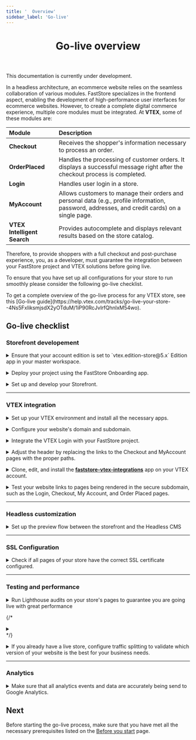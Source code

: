 ```yaml
---
title: '  Overview'
sidebar_label: 'Go-live'
---
```



<header>

# Go-live overview

</header>

<Callout type="warning" emoji="⚠️">
This documentation is currently under development.
</Callout>

In a headless architecture, an ecommerce website relies on the seamless collaboration of various modules. FastStore specializes in the frontend aspect, enabling the development of high-performance user interfaces for ecommerce websites. However, to create a complete digital commerce experience, multiple core modules must be integrated. At **VTEX**, some of these modules are:

| Module                      | Description                                                                                                                             |
| :-------------------------- | :-------------------------------------------------------------------------------------------------------------------------------------- |
| **Checkout**                | Receives the shopper's information necessary to process an order.                                                                       |
| **OrderPlaced**             | Handles the processing of customer orders. It displays a successful message right after the checkout process is completed.                                                            |
| **Login**                   | Handles user login in a store.                                                                                                          |
| **MyAccount**               | Allows customers to manage their orders and personal data (e.g., profile information, password, addresses, and credit cards) on a single page. |
| **VTEX Intelligent Search** | Provides autocomplete and displays relevant results based on the store catalog.                                                                 |

Therefore, to provide shoppers with a full checkout and post-purchase experience, you, as a developer, must guarantee the integration between your FastStore project and VTEX solutions before going live.

To ensure that you have set up all configurations for your store to run smoothly please consider the following go-live checklist.

<Callout type="info" emoji="ℹ️">
  To get a complete overview of the go-live process for any VTEX store, see this [Go-live guide](https://help.vtex.com/tracks/go-live-your-store--4Ns5FxIiksmjsdX2yOTduM/1iP90RcJvlrfQhnlxM54wo).
</Callout>

## Go-live checklist

### Storefront developement


<b><CheckboxField label="Checking the account edition" id="checkboxfield-default" /></b> 

<details>
<summary>Ensure that your account edition is set to `vtex.edition-store@5.x` Edition app in your master workspace.</summary>

| Management              | Reference                                                                                                                                                                       |
| :---------------------- | :------------------------------------------------------------------------------------------------------------------------------------------------------------------------------ |
| Agency and VTEX Support |  If your account uses a different Edition App version, [open a support ticket](https://help.vtex.com/en/support) requesting the installation of the vtex.edition-store@5.x.  |
</details>




<b><CheckboxField label="Deploying with FastStore Onboarding" id="checkboxfield-default" /></b> 

<details>
<summary>Deploy your project using the FastStore Onboarding app.</summary>

| Management | Reference                                                 |
| :--------- | :-------------------------------------------------------- |
| Agency     | [FastStore Onboarding](/docs/getting-started/onboarding)  |
</details>



<b><CheckboxField label="Setting up the project" id="checkboxfield-default" /></b>       

<details>
<summary>Set up and develop your Storefront.</summary>
| Management | Reference                                                          |
| :--------- | :----------------------------------------------------------------- |
| Agency     | [Setting up the project](/docs/getting-started/settingup-project)  |
</details>

---

### VTEX integration

<b><CheckboxField label="Setting up a VTEX account" id="checkboxfield-default" /></b>       

<details>
<summary>Set up your VTEX environment and install all the necessary apps.</summary>
| Management | Reference                                                          |
| :--------- | :----------------------------------------------------------------- |
| Agency     | [Setting up a VTEX account for FastStore](/docs/go-live/1-setting-up-vtex-account-for-faststore)  |
</details>


<b><CheckboxField label="Configuring external DNS for a custom domain" id="checkboxfield-default" /></b>       

<details>
<summary>Configure your website's domain and subdomain.</summary>
| Management | Reference                                                          |
| :--------- | :----------------------------------------------------------------- |
| Agency and VTEX Support    | [Configuring external DNS for a custom domain](/docs/go-live/2-configuring-external-dns)  |
</details>


<b><CheckboxField label="Integrating the VTEX Login" id="checkboxfield-default" /></b>       

<details>
<summary>Integrate the VTEX Login with your FastStore project.</summary>
| Management | Reference                                                          |
| :--------- | :----------------------------------------------------------------- |
| Agency and VTEX Support    | [Integrating the VTEX Login](/docs/go-live/3-integrating-the-the-vtex-login)  |
</details>


<b><CheckboxField label="Integrating the VTEX Checkout" id="checkboxfield-default" /></b>       

<details>
<summary>Adjust the header by replacing the links to the Checkout and MyAccount pages with the proper paths.</summary>
| Management | Reference                                                          |
| :--------- | :----------------------------------------------------------------- |
| Agency and VTEX Support    | [Integrating the VTEX Checkout](/docs/go-live/4-integrating-the-vtex-checkout)  |
</details>


<b><CheckboxField label="Integrating the VTEX Order Placed and My Account" id="checkboxfield-default" /></b>       

<details>
<summary>Clone, edit, and install the <b><a href="https://github.com/vtex/faststore-vtex-integrations/">faststore-vtex-integrations</a></b> app on your VTEX account.</summary>
| Management | Reference                                                          |
| :--------- | :----------------------------------------------------------------- |
| Agency and VTEX Support    | [Integrating the VTEX Order Placed and My Account](/docs/go-live/5-integrating-the-vtex-order-placed-and-my-account)  |
</details>


<b><CheckboxField label="Checking the pages in the secure domain" id="checkboxfield-default" /></b>       

<details>
<summary>Test your website links to pages being rendered in the secure subdomain, such as the Login, Checkout, My Account, and Order Placed pages.</summary>
**Management**: Agency
</details>

---

### Headless customization

<b><CheckboxField label="Integrating the storefront with VTEX Headless CMS" id="checkboxfield-default" /></b>       

<details>
<summary>Set up the preview flow between the storefront and the Headless CMS</summary>
| Management | Reference  -  |
| :--------- | :------------ |
| Agency     | [VTEX Headless CMS]()  |
</details>

---

### SSL Configuration

<b><CheckboxField label="Checking the pages SSL certificate" id="checkboxfield-default" /></b>       

<details>
<summary>Check if all pages of your store have the correct SSL certificate configured.</summary>
**Management:** Agency
</details>

---

### Testing and performance

<b><CheckboxField label="Performing Lighthouse audits" id="checkboxfield-default" /></b>       

<details>
<summary>Run Lighthouse audits on your store's pages to guarantee you are going live with great performance</summary>
**Management:** Agency
| :--------- | :------------ |
| Agency     | Coming soon!  |

- Run Lighthouse audits on your store's Home Page, Product Listing Page (PLP), Product Details Page (PDP), and custom pages.
- All pages must have Lighthouse Score equal or more than 60 on mobile devices.
- Any publication will be automatically blocked by the system until all checks pass.
</details>

{/* <b><CheckboxField label="Sentry" id="checkboxfield-default" /></b>       

<details>
<summary></summary>
| Management | Reference  |
| :--------- | :------------ |
| Agency and VTEX Support    | Coming soon!  |

</details> */}




<b><CheckboxField label="Setting up Traffic Splitting" id="checkboxfield-default" /></b>       

<details>
<summary>If you already have a live store, configure traffic splitting to validate which version of your website is the best for your business needs.</summary>
| Management | Reference  -  |
| :--------- | :------------ |
| VTEX Support    | Coming soon!  |

</details>

---

### Analytics

<b><CheckboxField label="Managing the Analytics module" id="checkboxfield-default" /></b>       

<details>
<summary>Make sure that all analytics events and data are accurately being send to Google Analytics.</summary>
| Management | Reference  -  |
| :--------- | :------------ |
| Agency    | Coming soon!  |
</details>

## Next 

Before starting the go-live process, make sure that you have met all the necessary prerequisites listed on the [Before you start](/docs/go-live/before-you-start) page.

